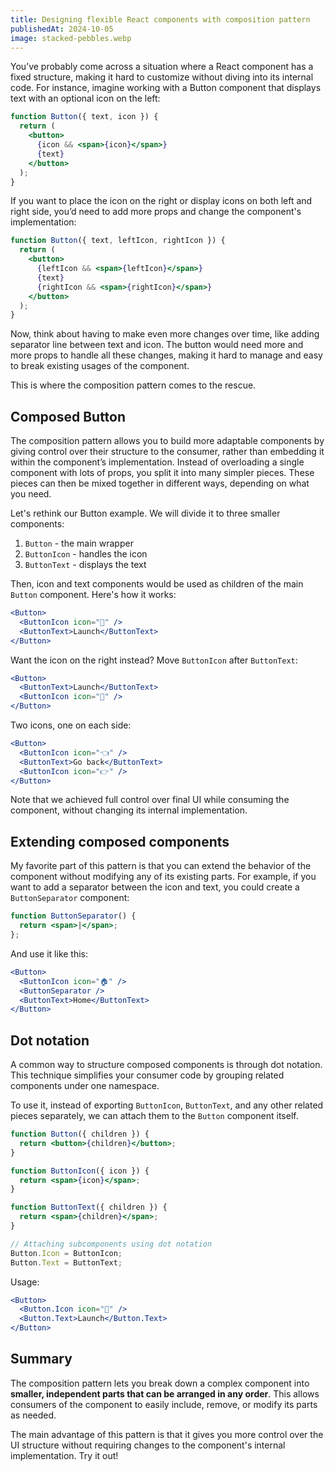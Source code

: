 ```yaml
---
title: Designing flexible React components with composition pattern
publishedAt: 2024-10-05
image: stacked-pebbles.webp
---
```


You’ve probably come across a situation where a React component has a fixed structure, making it hard to customize without diving into its internal code. For instance, imagine working with a Button component that displays text with an optional icon on the left:

```jsx
function Button({ text, icon }) {
  return (
    <button>
      {icon && <span>{icon}</span>}
      {text}
    </button>
  );
}
```

If you want to place the icon on the right or display icons on both left and right side, you’d need to add more props and change the component's implementation:

```jsx
function Button({ text, leftIcon, rightIcon }) {
  return (
    <button>
      {leftIcon && <span>{leftIcon}</span>}
      {text}
      {rightIcon && <span>{rightIcon}</span>}
    </button>
  );
}
```

Now, think about having to make even more changes over time, like adding separator line between text and icon. The button would need more and more props to handle all these changes, making it hard to manage and easy to break existing usages of the component.

This is where the composition pattern comes to the rescue.
## Composed Button

The composition pattern allows you to build more adaptable components by giving control over their structure to the consumer, rather than embedding it within the component’s implementation. Instead of overloading a single component with lots of props, you split it into many simpler pieces. These pieces can then be mixed together in different ways, depending on what you need.

Let's rethink our Button example. We will divide it to three smaller components:

1. `Button` - the main wrapper
2. `ButtonIcon` - handles the icon
3. `ButtonText` - displays the text

Then, icon and text components would be used as children of the main `Button` component. Here's how it works:

```jsx
<Button>
  <ButtonIcon icon="🚀" />
  <ButtonText>Launch</ButtonText>
</Button>
```

Want the icon on the right instead? Move `ButtonIcon` after `ButtonText`:

```jsx
<Button>
  <ButtonText>Launch</ButtonText>
  <ButtonIcon icon="🚀" />
</Button>
```

Two icons, one on each side:

```jsx
<Button>
  <ButtonIcon icon="👈" />
  <ButtonText>Go back</ButtonText>
  <ButtonIcon icon="👉" />
</Button>
```

Note that we achieved full control over final UI while consuming the component, without changing its internal implementation.
## Extending composed components

My favorite part of this pattern is that you can extend the behavior of the component without modifying any of its existing parts. For example, if you want to add a separator between the icon and text, you could create a `ButtonSeparator` component:

```jsx
function ButtonSeparator() {
  return <span>|</span>;
};
```

And use it like this:

```jsx
<Button>
  <ButtonIcon icon="🏠" />
  <ButtonSeparator />
  <ButtonText>Home</ButtonText>
</Button>
```
## Dot notation

A common way to structure composed components is through dot notation. This technique simplifies your consumer code by grouping related components under one namespace.

To use it, instead of exporting `ButtonIcon`, `ButtonText`, and any other related pieces separately, we can attach them to the `Button` component itself.

```jsx
function Button({ children }) {
  return <button>{children}</button>;
}

function ButtonIcon({ icon }) {
  return <span>{icon}</span>;
}

function ButtonText({ children }) {
  return <span>{children}</span>;
}

// Attaching subcomponents using dot notation
Button.Icon = ButtonIcon;
Button.Text = ButtonText;
```

Usage:

```jsx
<Button>
  <Button.Icon icon="🚀" />
  <Button.Text>Launch</Button.Text>
</Button>
```
## Summary

The composition pattern lets you break down a complex component into **smaller, independent parts that can be arranged in any order**. This allows consumers of the component to easily include, remove, or modify its parts as needed.

The main advantage of this pattern is that it gives you more control over the UI structure without requiring changes to the component's internal implementation. Try it out!